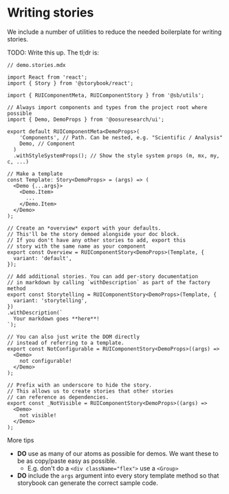 
<Meta title="Contributing / Writing Stories" />

# Writing stories

We include a number of utilities to reduce the needed boilerplate for writing stories.

TODO: Write this up. The tl;dr is:

```tsx
// demo.stories.mdx

import React from 'react';
import { Story } from '@storybook/react';

import { RUIComponentMeta, RUIComponentStory } from '@sb/utils';

// Always import components and types from the project root where possible
import { Demo, DemoProps } from '@oosuresearch/ui';

export default RUIComponentMeta<DemoProps>(
    'Components', // Path. Can be nested, e.g. "Scientific / Analysis"
    Demo, // Component
  )
  .withStyleSystemProps(); // Show the style system props (m, mx, my, c, ...)

// Make a template
const Template: Story<DemoProps> = (args) => (
  <Demo {...args}>
    <Demo.Item>
      ...
    </Demo.Item>
  </Demo>
);

// Create an *overview* export with your defaults.
// This'll be the story demoed alongside your doc block.
// If you don't have any other stories to add, export this
// story with the same name as your component
export const Overview = RUIComponentStory<DemoProps>(Template, {
  variant: 'default',
});

// Add additional stories. You can add per-story documentation
// in markdown by calling `withDescription` as part of the factory method
export const Storytelling = RUIComponentStory<DemoProps>(Template, {
  variant: 'storytelling',
})
.withDescription(`
  Your markdown goes **here**!
`);

// You can also just write the DOM directly
// instead of referring to a template.
export const NotConfigurable = RUIComponentStory<DemoProps>((args) =>
  <Demo>
    not configurable!
  </Demo>
);

// Prefix with an underscore to hide the story.
// This allows us to create stories that other stories
// can reference as dependencies.
export const _NotVisible = RUIComponentStory<DemoProps>((args) =>
  <Demo>
    not visible!
  </Demo>
);
```

More tips

- **DO** use as many of our atoms as possible for demos. We want these to be as copy/paste easy as possible.
  - E.g. don't do a `<div className="flex">` use a `<Group>`
- **DO** include the `args` argument into every story template method so that storybook can generate the correct sample code.